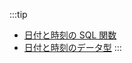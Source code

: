 :::tip
- [日付と時刻の SQL 関数](../../sql-reference/sql-functions/date-time-functions/date-time-functions.mdx)
- [日付と時刻のデータ型](../../sql-reference/data-types/date-types/date-types.mdx)
:::